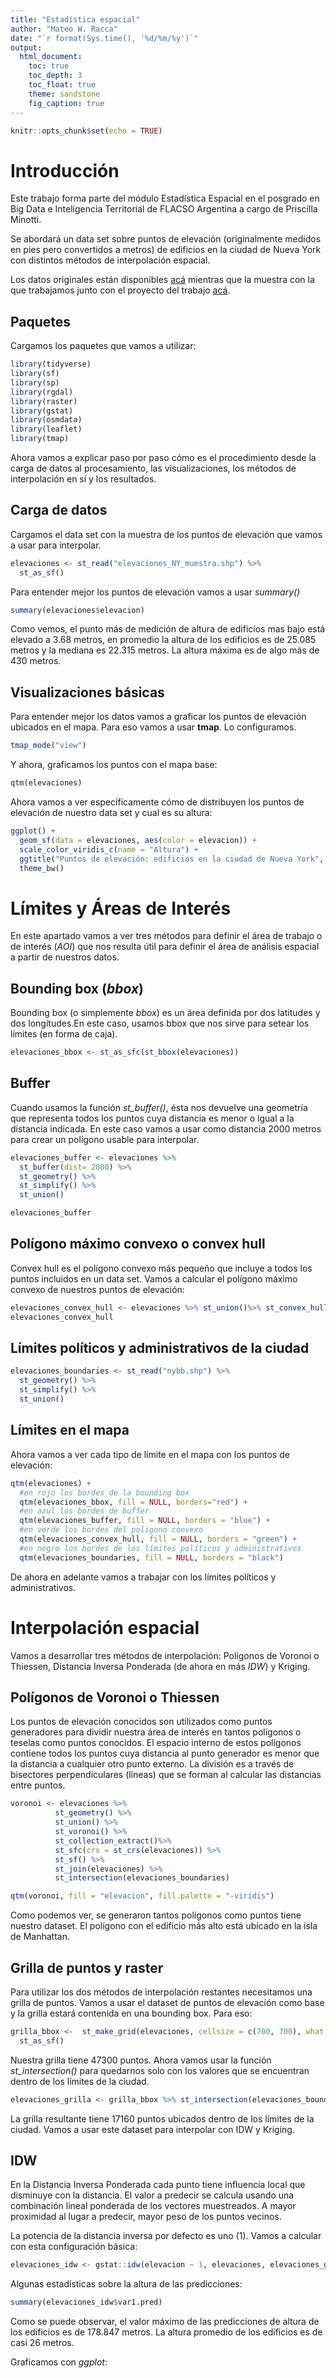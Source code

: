 ```yaml
---
title: "Estadística espacial"
author: "Mateo W. Racca"
date: "`r format(Sys.time(), '%d/%m/%y')`"
output:
  html_document:
    toc: true
    toc_depth: 3
    toc_float: true
    theme: sandstone
    fig_caption: true
---
```


```r
knitr::opts_chunk$set(echo = TRUE)
```


# Introducción


Este trabajo forma parte del módulo Estadística Espacial en el posgrado en Big Data e Inteligencia Territorial de FLACSO Argentina a cargo de Priscilla Minotti.


Se abordará un data set sobre puntos de elevación (originalmente medidos en pies pero convertidos a metros) de edificios en la ciudad de Nueva York con distintos métodos de interpolación espacial. 


Los datos originales están disponibles [acá](https://data.cityofnewyork.us/api/geospatial/szwg-xci6?method=export&format=Shapefile) mientras que la muestra con la que trabajamos junto con el proyecto del trabajo [acá](https://github.com/raccamateo/interpolacion_espacial).



## Paquetes


Cargamos los paquetes que vamos a utilizar:


```r
library(tidyverse)
library(sf)
library(sp)
library(rgdal)
library(raster)
library(gstat)
library(osmdata)
library(leaflet)
library(tmap)
```


Ahora vamos a explicar paso por paso cómo es el procedimiento desde la carga de datos al procesamiento, las visualizaciones, los métodos de interpolación en sí y los resultados.


## Carga de datos


Cargamos el data set con la muestra de los puntos de elevación que vamos a usar para interpolar.


```r
elevaciones <- st_read("elevaciones_NY_muestra.shp") %>%
  st_as_sf() 
```


Para entender mejor los puntos de elevación vamos a usar *summary()*


```r
summary(elevaciones$elevacion)
```


Como vemos, el punto más de medición de altura de edificios mas bajo está elevado a 3.68 metros, en promedio la altura de los edificios es de 25.085 metros y la mediana es 22.315 metros. La altura máxima es de algo más de 430 metros.

## Visualizaciones básicas


Para entender mejor los datos vamos a graficar los puntos de elevación ubicados en el mapa. Para eso vamos a usar **tmap**. Lo configuramos.


```r
tmap_mode("view")
```


Y ahora, graficamos los puntos con el mapa base:


```r
qtm(elevaciones)
```


Ahora vamos a ver específicamente cómo de distribuyen los puntos de elevación de nuestro data set y cual es su altura:


```r
ggplot() + 
  geom_sf(data = elevaciones, aes(color = elevacion)) + 
  scale_color_viridis_c(name = "Altura") + 
  ggtitle("Puntos de elevación: edificios en la ciudad de Nueva York", subtitle = "Altura expresada en metros") +
  theme_bw()
```


# Límites y Áreas de Interés


En este apartado vamos a ver tres métodos para definir el área de trabajo o de interés (*AOI*) que nos resulta útil para definir el área de análisis espacial a partir de nuestros datos.


## Bounding box (*bbox*)


Bounding box (o simplemente *bbox*) es un área definida por dos latitudes y dos longitudes.En este caso, usamos bbox que nos sirve para setear los límites (en forma de caja).


```r
elevaciones_bbox <- st_as_sfc(st_bbox(elevaciones))
```


## Buffer


Cuando usamos la función *st_buffer()*, ésta nos devuelve una geometría que representa todos los puntos cuya distancia es menor o igual a la distancia indicada. En este caso vamos a usar como distancia 2000 metros para crear un polígono usable para interpolar.


```r
elevaciones_buffer <- elevaciones %>% 
  st_buffer(dist= 2000) %>% 
  st_geometry() %>% 
  st_simplify() %>% 
  st_union()

elevaciones_buffer
```


## Polígono máximo convexo o convex hull


Convex hull es el polígono convexo más pequeño que incluye a todos los puntos incluidos en un data set. Vamos a calcular el polígono máximo convexo de nuestros puntos de elevación:


```r
elevaciones_convex_hull <- elevaciones %>% st_union()%>% st_convex_hull()
elevaciones_convex_hull
```


## Límites políticos y administrativos de la ciudad


```r
elevaciones_boundaries <- st_read("nybb.shp") %>%
  st_geometry() %>% 
  st_simplify() %>% 
  st_union()
```


## Límites en el mapa


Ahora vamos a ver cada tipo de límite en el mapa con los puntos de elevación:


```r
qtm(elevaciones) +
  #en rojo los bordes de la bounding box
  qtm(elevaciones_bbox, fill = NULL, borders="red") +
  #en azul los bordes de buffer
  qtm(elevaciones_buffer, fill = NULL, borders = "blue") +
  #en verde los bordes del poligono convexo
  qtm(elevaciones_convex_hull, fill = NULL, borders = "green") +
  #en negro los bordes de los límites políticos y administrativos
  qtm(elevaciones_boundaries, fill = NULL, borders = "black")
```


De ahora en adelante vamos a trabajar con los límites políticos y administrativos.


# Interpolación espacial

Vamos a desarrollar tres métodos de interpolación: Polígonos de Voronoi o Thiessen, Distancia Inversa Ponderada (de ahora en más *IDW*) y Kriging.


## Polígonos de Voronoi o Thiessen


Los puntos de elevación conocidos son utilizados como puntos generadores para dividir nuestra área de interés en tantos polígonos o teselas como puntos conocidos. El espacio interno de estos polígonos contiene todos los puntos cuya distancia al punto generador es menor que la distancia a cualquier otro punto externo. La división es a través de bisectores perpendiculares (líneas) que se forman al calcular las distancias entre puntos. 


```r
voronoi <- elevaciones %>% 
          st_geometry() %>%
          st_union() %>%
          st_voronoi() %>%
          st_collection_extract()%>%
          st_sfc(crs = st_crs(elevaciones)) %>% 
          st_sf() %>% 
          st_join(elevaciones) %>%
          st_intersection(elevaciones_boundaries)
```


```r
qtm(voronoi, fill = "elevacion", fill.palette = "-viridis")
```


Como podemos ver, se generaron tantos polígonos como puntos tiene nuestro dataset. El polígono con el edificio más alto está ubicado en la isla de Manhattan.


## Grilla de puntos y raster


Para utilizar los dos métodos de interpolación restantes necesitamos una grilla de puntos. Vamos a usar el dataset de puntos de elevación como base y la grilla estará contenida en una bounding box. Para eso:


```r
grilla_bbox <-  st_make_grid(elevaciones, cellsize = c(700, 700), what = "centers") %>%
  st_as_sf()
```


Nuestra grilla tiene 47300 puntos. Ahora vamos usar la función *st_intersection()* para quedarnos solo con los valores que se encuentran dentro de los límites de la ciudad.


```r
elevaciones_grilla <- grilla_bbox %>% st_intersection(elevaciones_boundaries)
```


La grilla resultante tiene 17160 puntos ubicados dentro de los límites de la ciudad. Vamos a usar este dataset para interpolar con IDW y Kriging.


## IDW

En la Distancia Inversa Ponderada cada punto tiene influencia local que disminuye con la distancia. El valor a predecir se calcula usando una combinación lineal ponderada de los vectores muestreados. A mayor proximidad al lugar a predecir, mayor peso de los puntos vecinos.


La potencia de la distancia inversa por defecto es uno (1). Vamos a calcular con esta configuración básica:


```r
elevaciones_idw <- gstat::idw(elevacion ~ 1, elevaciones, elevaciones_grilla)
```


Algunas estadísticas sobre la altura de las predicciones:


```r
summary(elevaciones_idw$var1.pred)
```


Como se puede observar, el valor máximo de las predicciones de altura de los edificios es de 178.847 metros. La altura promedio de los edificios es de casi 26 metros.

Graficamos con *ggplot*:
